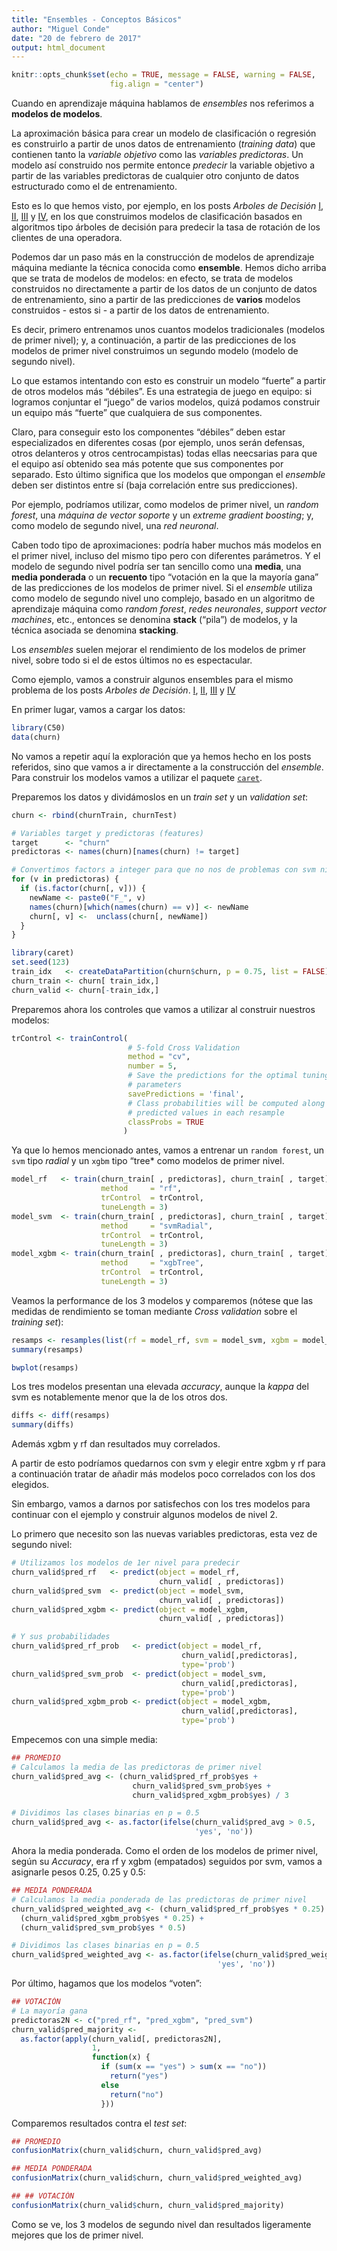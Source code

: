 ```yaml
---
title: "Ensembles - Conceptos Básicos"
author: "Miguel Conde"
date: "20 de febrero de 2017"
output: html_document
---
```


```r
knitr::opts_chunk$set(echo = TRUE, message = FALSE, warning = FALSE,
                      fig.align = "center")
```

Cuando en aprendizaje máquina hablamos de *ensembles* nos referimos a **modelos de modelos**.

La aproximación básica para crear un modelo de clasificación o regresión es construirlo a partir de unos datos de entrenamiento (*training data*) que contienen tanto la *variable objetivo* como las *variables predictoras*. Un modelo así construido nos permite entonce *predecir* la variable objetivo a partir de las variables predictoras de cualquier otro conjunto de datos estructurado como el de entrenamiento.

Esto es lo que hemos visto, por ejemplo, en los posts *Arboles de Decisión* [I](http://es100x100datascience.com/arboles-de-decision-i/), [II](http://es100x100datascience.com/arboles-de-decision-ii/), [III](http://es100x100datascience.com/arboles-de-decision-iii/) y [IV](http://es100x100datascience.com/arboles-de-decision-iv/), en los que construimos modelos de clasificación basados en algoritmos tipo árboles de decisión para predecir la tasa de rotación de los clientes de una operadora.

Podemos dar un paso más en la construcción de modelos de aprendizaje máquina mediante la técnica conocida como **ensemble**. Hemos dicho arriba que se trata de modelos de modelos: en efecto, se trata de modelos construidos no directamente a partir de los datos de un conjunto de datos de entrenamiento, sino  a partir de las predicciones de **varios** modelos construidos - estos si - a partir de los datos de entrenamiento.

Es decir, primero entrenamos unos cuantos modelos tradicionales (modelos de primer nivel); y, a continuación, a partir de las predicciones de los modelos de primer nivel construimos un  segundo modelo (modelo de segundo nivel).

Lo que estamos intentando con esto es construir un modelo "fuerte" a partir de otros modelos más "débiles". Es una estrategia de juego en equipo: si logramos conjuntar el "juego" de varios modelos, quizá podamos construir un equipo más "fuerte" que cualquiera de sus componentes. 

Claro, para conseguir esto los componentes "débiles" deben estar especializados en diferentes cosas (por ejemplo, unos serán defensas, otros delanteros y otros centrocampistas) todas ellas neecsarias para que el equipo así obtenido sea más potente que sus componentes por separado. Esto último significa que los modelos que ompongan el *ensemble* deben ser distintos entre sí (baja correlación entre sus predicciones).

Por ejemplo, podríamos utilizar, como modelos de primer nivel, un *random  forest*, una *máquina de vector soporte* y un *extreme gradient boosting*; y, como modelo de segundo nivel, una *red neuronal*.

Caben todo tipo de aproximaciones: podría haber muchos más modelos en el primer nivel, incluso del mismo tipo pero con diferentes parámetros. Y el modelo de segundo nivel podría ser tan sencillo como una **media**, una **media ponderada** o un **recuento** tipo "votación en la que la mayoría gana" de las predicciones de los modelos de primer nivel. Si el *ensemble* utiliza como modelo de segundo nivel uno complejo, basado en un algoritmo de aprendizaje máquina como *random forest*, *redes neuronales*, *support vector machines*, etc., entonces se denomina **stack** ("pila") de modelos, y la técnica asociada se denomina **stacking**.

Los *ensembles* suelen mejorar el rendimiento de los modelos de primer nivel, sobre todo si el de estos últimos no es espectacular. 

Como ejemplo, vamos a construir algunos ensembles para el mismo problema de los posts *Arboles de Decisión*. [I](http://es100x100datascience.com/arboles-de-decision-i/), [II](http://es100x100datascience.com/arboles-de-decision-ii/), [III](http://es100x100datascience.com/arboles-de-decision-iii/) y [IV](http://es100x100datascience.com/arboles-de-decision-iv/)

En primer lugar, vamos a cargar los datos:

```r
library(C50)
data(churn)
```

No vamos a repetir aquí la exploración que ya hemos hecho en los posts referidos, sino que vamos a ir directamente a la construcción del *ensemble*. Para construir los modelos vamos a utilizar el paquete [`caret`](https://cran.r-project.org/web/packages/caret/index.html).

Preparemos los datos y dividámoslos en un *train set* y un *validation set*:
```r
churn <- rbind(churnTrain, churnTest)

# Variables target y predictoras (features)
target      <- "churn"
predictoras <- names(churn)[names(churn) != target]

# Convertimos factors a integer para que no nos de problemas con svm ni xgbm
for (v in predictoras) {
  if (is.factor(churn[, v])) {
    newName <- paste0("F_", v)
    names(churn)[which(names(churn) == v)] <- newName
    churn[, v] <-  unclass(churn[, newName])
  }
}

library(caret)
set.seed(123)
train_idx   <- createDataPartition(churn$churn, p = 0.75, list = FALSE)
churn_train <- churn[ train_idx,]
churn_valid <- churn[-train_idx,]
```

Preparemos ahora los controles que vamos a utilizar al construir nuestros modelos:
```r
trControl <- trainControl(
                          # 5-fold Cross Validation
                          method = "cv", 
                          number = 5,
                          # Save the predictions for the optimal tuning 
                          # parameters
                          savePredictions = 'final', 
                          # Class probabilities will be computed along with
                          # predicted values in each resample
                          classProbs = TRUE
                         ) 
```

Ya que lo hemos mencionado antes, vamos a entrenar un `random forest`, un `svm` tipo *radial* y un `xgbm` tipo "tree* como modelos de primer nivel.
```r
model_rf   <- train(churn_train[ , predictoras], churn_train[ , target],
                    method     = "rf",
                    trControl  = trControl,
                    tuneLength = 3)
model_svm  <- train(churn_train[ , predictoras], churn_train[ , target],
                    method     = "svmRadial",
                    trControl  = trControl,
                    tuneLength = 3)
model_xgbm <- train(churn_train[ , predictoras], churn_train[ , target],
                    method     = "xgbTree",
                    trControl  = trControl,
                    tuneLength = 3)
```

Veamos la performance de los 3 modelos y comparemos (nótese que las medidas de rendimiento se toman mediante *Cross validation* sobre el *training set*):

```r
resamps <- resamples(list(rf = model_rf, svm = model_svm, xgbm = model_xgbm))
summary(resamps)

bwplot(resamps)
```

Los tres modelos presentan una elevada *accuracy*, aunque la *kappa* del svm es notablemente menor que la de los otros dos.

```r
diffs <- diff(resamps)
summary(diffs)
```
Además xgbm y rf dan resultados muy correlados.

A partir de esto podríamos quedarnos con svm y elegir entre xgbm y rf para a continuación tratar de añadir más modelos poco correlados con los dos elegidos.

Sin embargo, vamos a darnos por satisfechos con los tres modelos para continuar con el ejemplo y construir algunos modelos de nivel 2.

Lo primero que necesito son las nuevas variables predictoras, esta vez de segundo nivel:

```r
# Utilizamos los modelos de 1er nivel para predecir 
churn_valid$pred_rf   <- predict(object = model_rf, 
                                 churn_valid[ , predictoras])
churn_valid$pred_svm  <- predict(object = model_svm, 
                                 churn_valid[ , predictoras])
churn_valid$pred_xgbm <- predict(object = model_xgbm, 
                                 churn_valid[ , predictoras])

# Y sus probabilidades
churn_valid$pred_rf_prob   <- predict(object = model_rf,
                                      churn_valid[,predictoras],
                                      type='prob')
churn_valid$pred_svm_prob  <- predict(object = model_svm,
                                      churn_valid[,predictoras],
                                      type='prob')
churn_valid$pred_xgbm_prob <- predict(object = model_xgbm,
                                      churn_valid[,predictoras],
                                      type='prob')
```

Empecemos con una simple media:

```r
## PROMEDIO
# Calculamos la media de las predictoras de primer nivel
churn_valid$pred_avg <- (churn_valid$pred_rf_prob$yes +
                           churn_valid$pred_svm_prob$yes +
                           churn_valid$pred_xgbm_prob$yes) / 3

# Dividimos las clases binarias en p = 0.5
churn_valid$pred_avg <- as.factor(ifelse(churn_valid$pred_avg > 0.5, 
                                         'yes', 'no'))
```

Ahora la media ponderada. Como el orden de los modelos de primer nivel, según su *Accuracy*, era rf y xgbm (empatados) seguidos por svm, vamos a asignarle pesos 0.25, 0.25 y 0.5:
```r
## MEDIA PONDERADA
# Calculamos la media ponderada de las predictoras de primer nivel
churn_valid$pred_weighted_avg <- (churn_valid$pred_rf_prob$yes * 0.25) +
  (churn_valid$pred_xgbm_prob$yes * 0.25) + 
  (churn_valid$pred_svm_prob$yes * 0.5)

# Dividimos las clases binarias en p = 0.5
churn_valid$pred_weighted_avg <- as.factor(ifelse(churn_valid$pred_weighted_avg > 0.5, 
                                              'yes', 'no'))
```

Por último, hagamos que los modelos "voten":
```r
## VOTACIÓN
# La mayoría gana
predictoras2N <- c("pred_rf", "pred_xgbm", "pred_svm")
churn_valid$pred_majority <- 
  as.factor(apply(churn_valid[, predictoras2N],
                  1, 
                  function(x) {
                    if (sum(x == "yes") > sum(x == "no"))
                      return("yes")
                    else
                      return("no")
                    }))
```

Comparemos resultados contra el *test set*:
```r
## PROMEDIO
confusionMatrix(churn_valid$churn, churn_valid$pred_avg)
```

```r
## MEDIA PONDERADA
confusionMatrix(churn_valid$churn, churn_valid$pred_weighted_avg)
```

```r
## ## VOTACIÓN
confusionMatrix(churn_valid$churn, churn_valid$pred_majority)
```


Como se ve, los 3 modelos de segundo nivel dan resultados ligeramente mejores que los de primer nivel.